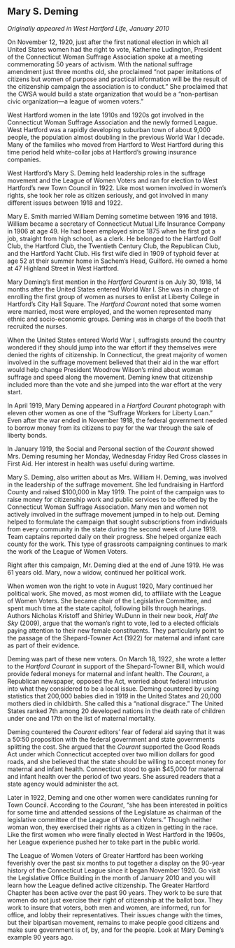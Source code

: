 ## Mary S. Deming {-}

*Originally appeared in West Hartford Life, January 2010*

On November 12, 1920, just after the first national election in which all United States women had the right to vote, Katherine Ludington, President of the Connecticut Woman Suffrage Association spoke at a meeting commemorating 50 years of activism. With the national suffrage amendment just three months old, she proclaimed “not paper imitations of citizens but women of purpose and practical information will be the result of the citizenship campaign the association is to conduct.” She proclaimed that the CWSA would build a state organization that would be a “non-partisan civic organization—a league of women voters.”

West Hartford women in the late 1910s and 1920s got involved in the Connecticut Woman Suffrage Association and the newly formed League. West Hartford was a rapidly developing suburban town of about 9,000 people, the population almost doubling in the previous World War I decade. Many of the families who moved from Hartford to West Hartford during this time period held white-collar jobs at Hartford’s growing insurance companies.

West Hartford’s Mary S. Deming held leadership roles in the suffrage movement and the League of Women Voters and ran for election to West Hartford’s new Town Council in 1922. Like most women involved in women’s rights, she took her role as citizen seriously, and got involved in many different issues between 1918 and 1922.

Mary E. Smith married William Deming sometime between 1916 and 1918. William became a secretary of Connecticut Mutual Life Insurance Company in 1906 at age 49. He had been employed since 1875 when he first got a job, straight from high school, as a clerk. He belonged to the Hartford Golf Club, the Hartford Club, the Twentieth Century Club, the Republican Club, and the Hartford Yacht Club. His first wife died in 1909 of typhoid fever at age 52 at their summer home in Sachem’s Head, Guilford. He owned a home at 47 Highland Street in West Hartford.

Mary Deming’s first mention in the *Hartford Courant* is on July 30, 1918, 14 months after the United States entered World War I. She was in charge of enrolling the first group of women as nurses to enlist at Liberty College in Hartford’s City Hall Square. The *Hartford Courant* noted that some women were married, most were employed, and the women represented many ethnic and socio-economic groups. Deming was in charge of the booth that recruited the nurses.

When the United States entered World War I, suffragists around the country wondered if they should jump into the war effort if they themselves were denied the rights of citizenship. In Connecticut, the great majority of women involved in the suffrage movement believed that their aid in the war effort would help change President Woodrow Wilson’s mind about woman suffrage and speed along the movement. Deming knew that citizenship included more than the vote and she jumped into the war effort at the very start.

In April 1919, Mary Deming appeared in a *Hartford Courant* photograph with eleven other women as one of the “Suffrage Workers for Liberty Loan.” Even after the war ended in November 1918, the federal government needed to borrow money from its citizens to pay for the war through the sale of liberty bonds.

In January 1919, the Social and Personal section of the *Courant* showed Mrs. Deming resuming her Monday, Wednesday Friday Red Cross classes in First Aid. Her interest in health was useful during wartime.

Mary S. Deming, also written about as Mrs. William H. Deming, was involved in the leadership of the suffrage movement. She led fundraising in Hartford County and raised $100,000 in May 1919. The point of the campaign was to raise money for citizenship work and public services to be offered by the Connecticut Woman Suffrage Association. Many men and women not actively involved in the suffrage movement jumped in to help out. Deming helped to formulate the campaign that sought subscriptions from individuals from every community in the state during the second week of June 1919. Team captains reported daily on their progress. She helped organize each county for the work. This type of grassroots campaigning continues to mark the work of the League of Women Voters.

Right after this campaign, Mr. Deming died at the end of June 1919. He was 61 years old. Mary, now a widow, continued her political work.

When women won the right to vote in August 1920, Mary continued her political work. She moved, as most women did, to affiliate with the League of Women Voters. She became chair of the Legislative Committee, and spent much time at the state capitol, following bills through hearings. Authors Nicholas Kristoff and Shirley WuDunn in their new book, *Half the Sky* (2009), argue that the woman’s right to vote, led to a elected officials paying attention to their new female constituents. They particularly point to the passage of the Shepard-Towner Act (1922) for maternal and infant care as part of their evidence.

Deming was part of these new voters. On March 18, 1922, she wrote a letter to the *Hartford Courant* in support of the Shepard-Towner Bill, which would provide federal moneys for maternal and infant health. The *Courant*, a Republican newspaper, opposed the Act, worried about federal intrusion into what they considered to be a local issue. Deming countered by using statistics that 200,000 babies died in 1919 in the United States and 20,000 mothers died in childbirth. She called this a “national disgrace.” The United States ranked 7th among 20 developed nations in the death rate of children under one and 17th on the list of maternal mortality.

Deming countered the *Courant* editors’ fear of federal aid saying that it was a 50:50 proposition with the federal government and state governments splitting the cost. She argued that the *Courant* supported the Good Roads Act under which Connecticut accepted over two million dollars for good roads, and she believed that the state should be willing to accept money for maternal and infant health. Connecticut stood to gain $45,000 for maternal and infant health over the period of two years. She assured readers that a state agency would administer the act.

Later in 1922, Deming and one other women were candidates running for Town Council. According to the *Courant*, “she has been interested in politics for some time and attended sessions of the Legislature as chairman of the legislative committee of the League of Women Voters.” Though neither woman won, they exercised their rights as a citizen in getting in the race. Like the first women who were finally elected in West Hartford in the 1960s, her League experience pushed her to take part in the public world.

The League of Women Voters of Greater Hartford has been working feverishly over the past six months to put together a display on the 90-year history of the Connecticut League since it began November 1920. Go visit the Legislative Office Building in the month of January 2010 and you will learn how the League defined active citizenship. The Greater Hartford Chapter has been active over the past 90 years. They work to be sure that women do not just exercise their right of citizenship at the ballot box. They work to insure that voters, both men and women, are informed, run for office, and lobby their representatives. Their issues change with the times, but their bipartisan movement, remains to make people good citizens and make sure government is of, by, and for the people. Look at Mary Deming’s example 90 years ago.
